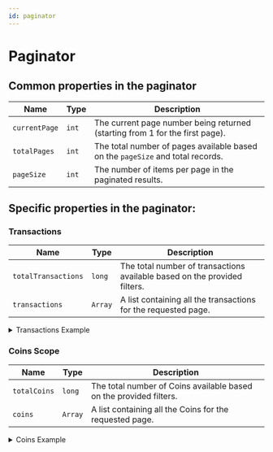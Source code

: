 ```yaml
---
id: paginator
---
```



# Paginator
## Common properties in the paginator

| Name                  | Type       |   Description                                                                                  |
|-----------------------|------------|-----------------------------------------------------------------------------------------------|
| `currentPage`         | `int`      | The current page number being returned (starting from 1 for the first page).                |
| `totalPages`          | `int`      | The total number of pages available based on the `pageSize` and total records.              |
| `pageSize`            | `int`      | The number of items per page in the paginated results.                                       |




## Specific properties in the paginator: 


### Transactions
| Name                  | Type       |   Description                                                                                  |
|-----------------------|------------|-----------------------------------------------------------------------------------------------|
| `totalTransactions`   | `long`     | The total number of transactions available based on the provided filters.                   |
| `transactions`        | `Array`    | A list containing all the transactions for the requested page.                              |


<details className='details-custom'>
  <summary>Transactions Example</summary>
```JSON

{
  "currentPage": 2,
  "totalPages": 5,
  "pageSize": 10,
  "totalTransactions": 45,
  "transactions": [
    
  ]
}


```

**Full Example**
  <div className="highlight-box get">
    <HttpMethodTag method={'GET'} /> **[/DneroArk/transactions/Transactions](./transactions/TransactionsAll)**
  </div>
</details>


### Notification

| Name                  | Type       |   Description                                                                                  |
|-----------------------|------------|-----------------------------------------------------------------------------------------------|
| `totalNotifications`  | `long`     | The total number of transactions available based on the provided filters.                   |
| `notifications`       | `Array`    | A list containing all the notifications for the requested page.                              |


<details className='details-custom'>
  <summary className='details-custom'>Notfications Example</summary>
```JSON
{
  "currentPage": 2,
  "totalPages": 5,
  "pageSize": 10,
  "totalTransactions": 45,
  "notifications": [    

    ]
}

```
**Full Example**

 <div className="highlight-box get">
    <HttpMethodTag method={'GET'} /> **[/DneroArk/notifications](./notifications/Notifications)**
  </div>
</details>

### Coins Scope

| Name                  | Type       |   Description                                                                                  |
|-----------------------|------------|-----------------------------------------------------------------------------------------------|
| `totalCoins`          | `long`     | The total number of Coins available based on the provided filters.                   |
| `coins`               | `Array`    | A list containing all the Coins for the requested page.                              |

<details className='details-custom'>
  <summary>Coins Example</summary>
```JSON
{
  "currentPage": 1,
  "totalPages": 5,
  "pageSize": 2,
  "totalCoins": 10,
  "coins": [    
  ]
}

```

**Full Example**
  <div className="highlight-box get">
    <HttpMethodTag method={'GET'} /> **[/DneroArk/coins](./Coins/coinsAll)**
  </div>

</details>  